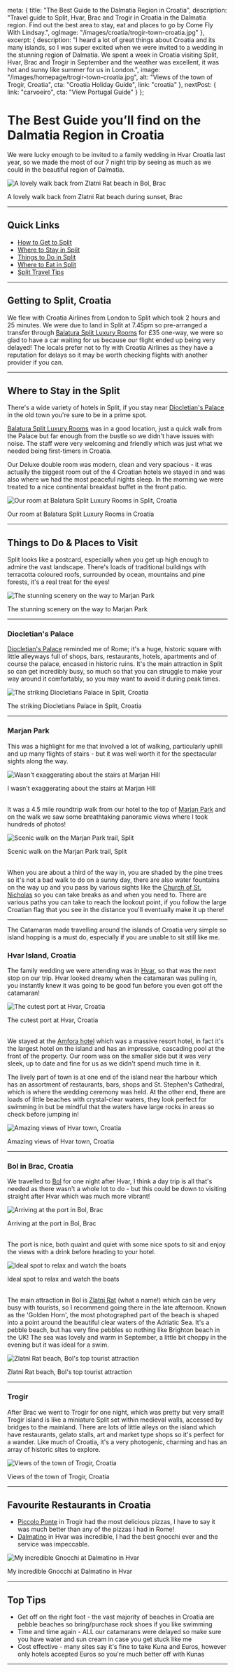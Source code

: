 
  meta: {
    title: "The Best Guide to the Dalmatia Region in Croatia",
    description: "Travel guide to Split, Hvar, Brac and Trogir in Croatia in the Dalmatia region. Find out the best area to stay, eat and places to go by Come Fly With Lindsay.",
    ogImage: "/images/croatia/trogir-town-croatia.jpg"
  },
  excerpt: {
    description: "I heard a lot of great things about Croatia and its many islands, so I was super excited when we were invited to a wedding in the stunning region of Dalmatia. We spent a week in Croatia visiting Split, Hvar, Brac and Trogir in September and the weather was excellent, it was hot and sunny like summer for us in London.",
    image: "/images/homepage/trogir-town-croatia.jpg",
    alt: "Views of the town of Trogir, Croatia",
    cta: "Croatia Holiday Guide",
    link: "croatia"
  },
  nextPost: {
    link: "carvoeiro",
    cta: "View Portugal Guide"
  }
};


# The Best Guide you’ll find on the Dalmatia Region in Croatia

We were lucky enough to be invited to a family wedding in Hvar Croatia last year, so we made the most of our 7 night trip by seeing as much as we could in the beautiful region of Dalmatia. 

![A lovely walk back from Zlatni Rat beach in Bol, Brac](/images/croatia/zlatni-rat-bol-brac-croatia.jpg)
<figcaption>A lovely walk back from Zlatni Rat beach during sunset, Brac</figcaption>

---

## Quick Links
* [How to Get to Split](#getting-there)
* [Where to Stay in Split](#accommodation)
* [Things to Do in Split](#things-to-do)
* [Where to Eat in Split](#dining)
* [Split Travel Tips](#tips)

--- 

## Getting to Split, Croatia<a name="getting-there"></a>

We flew with Croatia Airlines from London to Split which took 2 hours and 25 minutes. We were due to land in Split at 7.45pm so pre-arranged a transfer through [Balatura Split Luxury Rooms](https://www.booking.com/hotel/hr/balatura-split-luxury-rooms-split.en-gb.html?aid=1912201) for £35 one-way, we were so glad to have a car waiting for us because our flight ended up being very delayed! The locals prefer not to fly with Croatia Airlines as they have a reputation for delays so it may be worth checking flights with another provider if you can.

---

## Where to Stay in the Split<a name="accommodation"></a>

There's a wide variety of hotels in Split, if you stay near [Diocletian's Palace](https://visitsplit.com/en/448/diocletian-palace) in the old town you're sure to be in a prime spot.  

[Balatura Split Luxury Rooms](https://www.booking.com/hotel/hr/balatura-split-luxury-rooms-split.en-gb.html?aid=1912201) was in a good location, just a quick walk from the Palace but far enough from the bustle so we didn't have issues with noise. The staff were very welcoming and friendly which was just what we needed being first-timers in Croatia. 

Our Deluxe double room was modern, clean and very spacious - it was actually the biggest room out of the 4 Croatian hotels we stayed in and was also where we had the most peaceful nights sleep. In the morning we were treated to a nice continental breakfast buffet in the front patio. 

![Our room at Balatura Split Luxury Rooms in Split, Croatia](/images/croatia/deluxe-double-room-balatura-split-luxury-rooms.jpg)
<figcaption>Our room at Balatura Split Luxury Rooms in Croatia</figcaption>

---

## Things to Do &amp; Places to Visit<a name="things-to-do"></a>

Split looks like a postcard, especially when you get up high enough to admire the vast landscape. There's loads of traditional buildings with terracotta coloured roofs, surrounded by ocean, mountains and pine forests, it's a real treat for the eyes!

![The stunning scenery on the way to Marjan Park](/images/croatia/marjan-park-trail-split-croatia.jpg)
<figcaption>The stunning scenery on the way to Marjan Park</figcaption>

---

### Diocletian's Palace
[Diocletian's Palace](https://visitsplit.com/en/448/diocletian-palace) reminded me of Rome; it's a huge, historic square with little alleyways full of shops, bars, restaurants, hotels, apartments and of course the palace, encased in historic ruins. It's the main attraction in Split so can get incredibly busy, so much so that you can struggle to make your way around it comfortably, so you may want to avoid it during peak times.

![The striking Diocletians Palace in Split, Croatia](/images/croatia/diocletians-palace-split-croatia.jpg)
<figcaption>The striking Diocletians Palace in Split, Croatia</figcaption>

---

### Marjan Park
This was a highlight for me that involved a lot of walking, particularly uphill and up many flights of stairs - but it was well worth it for the spectacular sights along the way. 

![Wasn't exaggerating about the stairs at Marjan Hill](/images/croatia/endless-stairs-marjan-park-trail-split-croatia.jpg)
<figcaption>I wasn't exaggerating about the stairs at Marjan Hill</figcaption>

<br />

It was a 4.5 mile roundtrip walk from our hotel to the top of [Marjan Park](https://www.lonelyplanet.com/croatia/split/attractions/marjan-forest-park) and on the walk we saw some breathtaking panoramic views where I took hundreds of photos! 

![Scenic walk on the Marjan Park trail, Split](/images/croatia/marjan-park-view-split-croatia.jpg)
<figcaption>Scenic walk on the Marjan Park trail, Split</figcaption>

<br />

When you are about a third of the way in, you are shaded by the pine trees so it's not a bad walk to do on a sunny day, there are also water fountains on the way up and you pass by various sights like the [Church of St. Nicholas](https://visitsplit.com/en/1244/small-churches-on-the-marjan-hill) so you can take breaks as and when you need to. There are various paths you can take to reach the lookout point, if you follow the large Croatian flag that you see in the distance you'll eventually make it up there!

---

The Catamaran made travelling around the islands of Croatia very simple so island hopping is a must do, especially if you are unable to sit still like me.	

### Hvar Island, Croatia

The family wedding we were attending was in [Hvar](https://www.hvarinfo.com/), so that was the next stop on our trip. Hvar looked dreamy when the catamaran was pulling in, you instantly knew it was going to be good fun before you even got off the catamaran! 

![The cutest port at Hvar, Croatia](/images/croatia/port-at-hvar-croatia.jpg)
<figcaption>The cutest port at Hvar, Croatia</figcaption>

<br />

We stayed at the [Amfora hotel](https://www.booking.com/hotel/hr/amfora-hvar-grand-beach-resort.en-gb.html?aid=1912201) which was a massive resort hotel, in fact it's the largest hotel on the island and has an impressive, cascading pool at the front of the property. Our room was on the smaller side but it was very sleek, up to date and fine for us as we didn't spend much time in it. 

The lively part of town is at one end of the island near the harbour which has an assortment of restaurants, bars, shops and St. Stephen's Cathedral, which is where the wedding ceremony was held. At the other end, there are loads of little beaches with crystal-clear waters, they look perfect for swimming in but be mindful that the waters have large rocks in areas so check before jumping in!

![Amazing views of Hvar town, Croatia](/images/croatia/hvar-landscape-croatia.jpg)
<figcaption>Amazing views of Hvar town, Croatia</figcaption>

---

### Bol in Brac, Croatia
We travelled to [Bol](https://www.visit-croatia.co.uk/croatia-destinations/croatian-islands/brac/) for one night after Hvar, I think a day trip is all that's needed as there wasn't a whole lot to do - but this could be down to visiting straight after Hvar which was much more vibrant!

![Arriving at the port in Bol, Brac](/images/croatia/bol-brac-port-croatia.jpg)
<figcaption>Arriving at the port in Bol, Brac</figcaption>

<br />

The port is nice, both quaint and quiet with some nice spots to sit and enjoy the views with a drink before heading to your hotel.

![Ideal spot to relax and watch the boats](/images/croatia/bol-port-brac-croatia.jpg)
<figcaption>Ideal spot to relax and watch the boats</figcaption>

<br />

The main attraction in Bol is [Zlatni Rat](https://www.visitbrac.com/destinations/bol/zlatni-rat) (what a name!) which can be very busy with tourists, so I recommend going there in the late afternoon. Known as the 'Golden Horn', the most photographed part of the beach is shaped into a point around the beautiful clear waters of the Adriatic Sea. It's a pebble beach, but has very fine pebbles so nothing like Brighton beach in the UK! The sea was lovely and warm in September, a little bit choppy in the evening but it was ideal for a swim.

![Zlatni Rat beach, Bol's top tourist attraction](/images/croatia/zlatni-rat-beach-bol-brac-croatia.jpg)
<figcaption>Zlatni Rat beach, Bol's top tourist attraction</figcaption>

---

### Trogir
After Brac we went to Trogir for one night, which was pretty but very small! Trogir island is like a miniature Split set within medieval walls, accessed by bridges to the mainland. There are lots of little alleys on the island which have restaurants, gelato stalls, art and market type shops so it's perfect for a wander. Like much of Croatia, it's a very photogenic, charming and has an array of historic sites to explore.

![Views of the town of Trogir, Croatia](/images/croatia/trogir-town-croatia.jpg)
<figcaption>Views of the town of Trogir, Croatia</figcaption>

---

## Favourite Restaurants in Croatia<a name="dining"></a>

* [Piccolo Ponte](https://piccolo-ponte.eatbu.hr/) in Trogir had the most delicious pizzas, I have to say it was much better than any of the pizzas I had in Rome! 	
* [Dalmatino](http://dalmatino-hvar.com/home/) in Hvar was incredible, I had the best gnocchi ever and the service was impeccable.

![My incredible Gnocchi at Dalmatino in Hvar](/images/croatia/gnocchi-at-dalmatino-hvar-croatia.jpg)
<figcaption>My incredible Gnocchi at Dalmatino in Hvar</figcaption>

---

## Top Tips<a name="tips"></a>
* Get off on the right foot - the vast majority of beaches in Croatia are pebble beaches so bring/purchase rock shoes if you like swimming
* Time and time again - ALL our catamarans were delayed so make sure you have water and sun cream in case you get stuck like me
* Cost effective - many sites say it's fine to take Kuna and Euros, however only hotels accepted Euros so you're much better off with Kunas

---